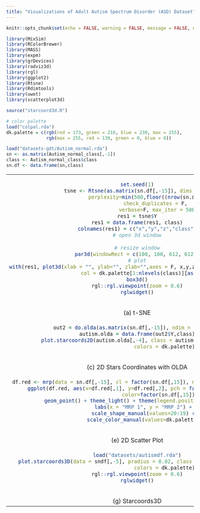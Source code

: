 ```yaml
---
title: "Visualizations of Adult Autism Spectrum Disorder (ASD) Dataset"
---
```


<style type="text/css">
.main-container {
  max-width: 1500px;
  margin-left: auto;
  margin-right: auto;
}
</style>


```r
knitr::opts_chunk$set(echo = FALSE, warning = FALSE, message = FALSE, error = FALSE, cache = T)
```

```r
library(MixSim)
library(RColorBrewer)
library(MASS)
library(expm)
library(grDevices)
library(radviz3d)
library(rgl)
library(ggplot2)
library(Rtsne)
library(Rdimtools)
library(uwot)
library(scatterplot3d) 

source("starcoord3d.R")

# color palette
load("colpal.rda")
dk.palette = c(rgb(red = 173, green = 216, blue = 230, max = 255), 
               rgb(max = 255, red = 139, green = 0, blue = 0))

```

```r
load("datasets-gdt/Autism_normal.rda")
sn <- as.matrix(Autism_normal_class[,-1])
class <- Autism_normal_class$class
sn.df <- data.frame(sn,class)
```

<table width="500" border="0" cellpadding="0">

<tr>

<td align="center" valign="center">
```r
set.seed(1)
tsne <- Rtsne(as.matrix(sn.df[,-15]), dims = 3, 
              perplexity=min(500,floor((nrow(sn.df)-1)/3)), 
              check_duplicates = F,  
              verbose=F, max_iter = 500)
res1 = tsne$Y
res1 = data.frame(res1, class)
colnames(res1) = c("x","y","z","class")
# open 3d window
 
# resize window
par3d(windowRect = c(100, 100, 612, 612))
# plot
with(res1, plot3d(xlab = "", ylab="", zlab="",axes = F, x,y,z, type="s",size = 0.75,
                  col = dk.palette[1:nlevels(class)][as.numeric(class)]))
box3d()
rgl::rgl.viewpoint(zoom = 0.6)
rglwidget()
```
<br />
(a) t-SNE
</td>

<td align="center" valign="center">
```r
set.seed(1)
umap_res <- umap(as.matrix(sn.df[,-15]), n_components =  3, y = sn.df[,15]) 
res1 = data.frame(umap_res, class)
colnames(res1) = c("x","y","z","class")
# open 3d window

# resize window
par3d(windowRect = c(100, 100, 612, 612))
# plot
with(res1, plot3d(xlab = "", ylab="", zlab="",axes = F, x,y,z, type="s",size = 0.75,
                  col = dk.palette[1:nlevels(class)][as.numeric(class)]))
box3d()
rgl::rgl.viewpoint(zoom = 0.6)
rglwidget()
```
<br />
(b) UMAP
</td>
</tr>

<tr>

<td align="center" valign="center">
```r
out2 = do.olda(as.matrix(sn.df[,-15]), ndim = 3, class)
autism.olda = data.frame(out2$Y,class)
plot.starcoords2D(autism.olda[,-4], class = autism.olda$class, 
                  colors = dk.palette)
```
<br />
(c) 2D Stars Coordinates with OLDA
</td>

<td align="center" valign="center">
```r
out2 = do.ulda(as.matrix(sn.df[,-15]), ndim = 3, class)
autism.ulda = data.frame(out2$Y,class)
plot.starcoords2D(autism.ulda[,-4], class = autism.ulda$class, 
                  colors = dk.palette)
```
<br />
(d) 2D Stars Coordinates with ULDA
</td>
</tr>

<tr>

<td align="center" valign="center">
```r
df.red <- mrp(data = sn.df[,-15], cl = factor(sn.df[,15]), nproj = 2)$projected_df
ggplot(df.red, aes(x=df.red[,1], y=df.red[,2], pch = factor(sn.df[,15]),
                   color=factor(sn.df[,15]))) + 
    geom_point() + theme_light() + theme(legend.position = "none") + 
    labs(x = "MRP 1", y = "MRP 2") +
    scale_shape_manual(values=20:19) +
    scale_color_manual(values=dk.palette)
```
<br />
(e) 2D Scatter Plot
</td>

<td align="center" valign="center">
```r
df.red <- mrp(data = sn.df[,-15], cl = factor(sn.df[,15]), nproj = 3)$projected_df
scatterplot3d(df.red, pch = (20:1)[as.numeric(class)],
                     color = dk.palette[as.numeric(class)], 
                     xlab = "",  ylab = "", zlab = "", box = F,
                     grid = T, tick.marks = F, label.tick.marks = F)
```
<br />
(f) 3D Scatter Plot
</td>
</tr>

<tr>

<td align="center" valign="center">
```r
load("datasets/autismdf.rda")
plot.starcoords3D(data = sndf[,-5], pradius = 0.02, class = factor(sndf[,5]), 
                  colors = dk.palette)
rgl::rgl.viewpoint(zoom = 0.6)
rglwidget()
```
<br />
(g) Starcoords3D
</td>
</tr>
</table>
